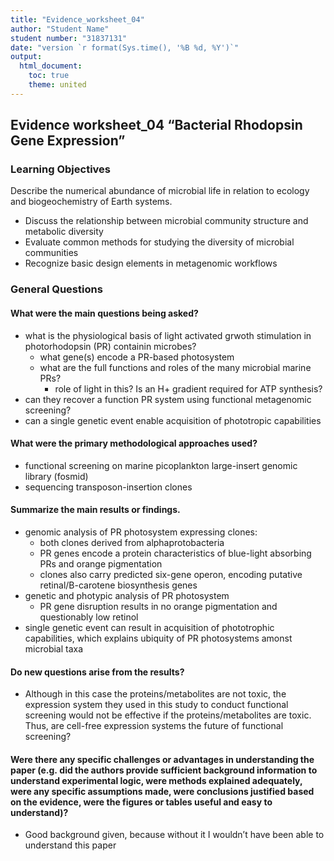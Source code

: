 ---
title: "Evidence_worksheet_04"
author: "Student Name"
student number: "31837131"
date: "version `r format(Sys.time(), '%B %d, %Y')`"
output: 
  html_document:
    toc: true
    theme: united
---

## Evidence worksheet_04 "Bacterial Rhodopsin Gene Expression"


### Learning Objectives
Describe the numerical abundance of microbial life in relation to ecology and biogeochemistry of Earth systems.

* Discuss the relationship between microbial community structure and metabolic diversity
* Evaluate common methods for studying the diversity of microbial communities
* Recognize basic design elements in metagenomic workflows

### General Questions
#### What were the main questions being asked?

* what is the physiological basis of light activated grwoth stimulation in photorhodopsin (PR) containin microbes?
    * what gene(s) encode a PR-based photosystem
    * what are the full functions and roles of the many microbial marine PRs?
        * role of light in this? Is an H+ gradient required for ATP synthesis?
* can they recover a function PR system using functional metagenomic screening?
* can a single genetic event enable acquisition of phototropic capabilities

#### What were the primary methodological approaches used?

* functional screening on marine picoplankton large-insert genomic library (fosmid)
* sequencing transposon-insertion clones

#### Summarize the main results or findings. 

* genomic analysis of PR photosystem expressing clones:
    * both clones derived from alphaprotobacteria
    * PR genes encode a protein characteristics of blue-light absorbing PRs and orange pigmentation
    * clones also carry predicted six-gene operon, encoding putative retinal/B-carotene biosynthesis genes
* genetic and photypic analysis of PR photosystem
    * PR gene disruption results in no orange pigmentation and questionably low retinol
* single genetic event can result in acquisition of phototrophic capabilities, which explains ubiquity of PR photosystems amonst microbial taxa



#### Do new questions arise from the results?

* Although in this case the proteins/metabolites are not toxic, the expression system they used in this study to conduct functional screening would not be effective if the proteins/metabolites are toxic. Thus, are cell-free expression systems the future of functional screening? 

#### Were there any specific challenges or advantages in understanding the paper (e.g. did the authors provide sufficient background information to understand experimental logic, were methods explained adequately, were any specific assumptions made, were conclusions justified based on the evidence, were the figures or tables useful and easy to understand)? 

* Good background given, because without it I wouldn't have been able to understand this paper 
